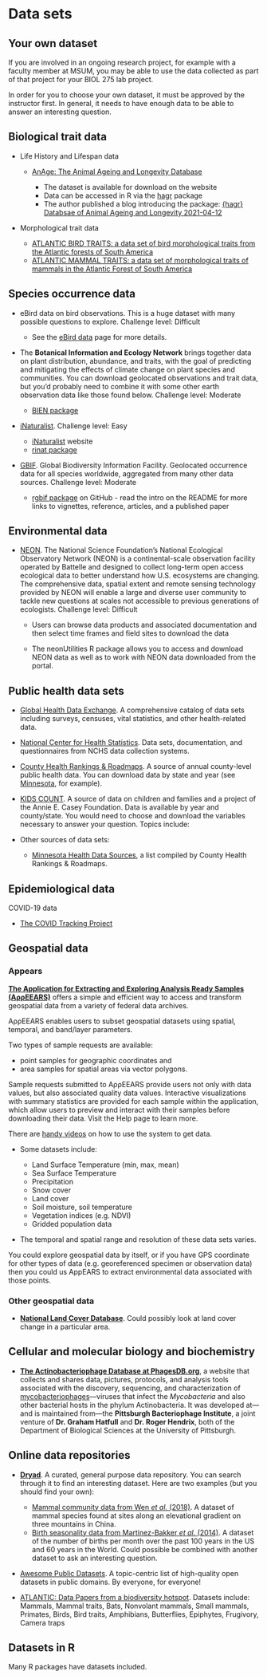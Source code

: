 # Data sets

## Your own dataset

If you are involved in an ongoing research project, for example with a faculty member at MSUM, you may be able to use the data collected as part of that project for your BIOL 275 lab project.

In order for you to choose your own dataset, it must be approved by the instructor first. In general, it needs to have enough data to be able to answer an interesting question.

## Biological trait data

-   Life History and Lifespan data

    -   [AnAge: The Animal Ageing and Longevity Database](https://genomics.senescence.info/species/index.html)

        -   The dataset is available for download on the website
        -   Data can be accessed in R via the [hagr](https://github.com/datawookie/hagr) package
        -   The author published a blog introducing the package: [{hagr} Databsae of Animal Ageing and Longevity 2021-04-12](https://datawookie.dev/blog/2021/04/hagr-database-of-animal-ageing-and-longevity/)

-   Morphological trait data

    -   [ATLANTIC BIRD TRAITS: a data set of bird morphological traits from the Atlantic forests of South America](https://doi.org/10.1002/ecy.2647)
    -   [ATLANTIC MAMMAL TRAITS: a data set of morphological traits of mammals in the Atlantic Forest of South America](https://doi.org/10.1002/ecy.2106)

## Species occurrence data

-   eBird data on bird observations. This is a huge dataset with many possible questions to explore. Challenge level: Difficult

    -   See the [eBird data](data-ebird2.html) page for more details.

-   The **Botanical Information and Ecology Network** brings together data on plant distribution, abundance, and traits, with the goal of predicting and mitigating the effects of climate change on plant species and communities. You can download geolocated observations and trait data, but you'd probably need to combine it with some other earth observation data like those found below. Challenge level: Moderate

    -   [BIEN package](https://cran.r-project.org/web/packages/BIEN/vignettes/BIEN_tutorial.html)

-   [iNaturalist](https://www.inaturalist.org/). Challenge level: Easy

    -   [iNaturalist](https://www.inaturalist.org/) website
    -   [rinat package](https://docs.ropensci.org/rinat/)

-   [GBIF](https://www.gbif.org/). Global Biodiversity Information Facility. Geolocated occurrence data for all species worldwide, aggregated from many other data sources. Challenge level: Moderate

    -   [rgbif package](https://github.com/ropensci/rgbif) on GitHub - read the intro on the README for more links to vignettes, reference, articles, and a published paper

## Environmental data

-   [NEON](https://www.neonscience.org/data). The National Science Foundation's National Ecological Observatory Network (NEON) is a continental-scale observation facility operated by Battelle and designed to collect long-term open access ecological data to better understand how U.S. ecosystems are changing. The comprehensive data, spatial extent and remote sensing technology provided by NEON will enable a large and diverse user community to tackle new questions at scales not accessible to previous generations of ecologists. Challenge level: Difficult

    -   Users can browse data products and associated documentation and then select time frames and field sites to download the data

    -   The neonUtilities R package allows you to access and download NEON data as well as to work with NEON data downloaded from the portal.

## Public health data sets

-   [Global Health Data Exchange](http://ghdx.healthdata.org/). A comprehensive catalog of data sets including surveys, censuses, vital statistics, and other health-related data.

-   [National Center for Health Statistics](https://www.cdc.gov/nchs/data_access/ftp_data.htm). Data sets, documentation, and questionnaires from NCHS data collection systems.

-   [County Health Rankings & Roadmaps](http://www.countyhealthrankings.org/). A source of annual county-level public health data. You can download data by state and year (see [Minnesota](http://www.countyhealthrankings.org/app/minnesota/2017/downloads), for example).

-   [KIDS COUNT](http://datacenter.kidscount.org/). A source of data on children and families and a project of the Annie E. Casey Foundation. Data is available by year and county/state. You would need to choose and download the variables necessary to answer your question. Topics include:

-   Other sources of data sets:

    -   [Minnesota Health Data Sources](http://www.countyhealthrankings.org/using-the-rankings-data/finding-more-data/minnesota), a list compiled by County Health Rankings & Roadmaps.

## Epidemiological data

COVID-19 data

-   [The COVID Tracking Project](https://covidtracking.com/)

## Geospatial data

### Appears

[**The Application for Extracting and Exploring Analysis Ready Samples (AρρEEARS)**](https://lpdaacsvc.cr.usgs.gov/appeears/) offers a simple and efficient way to access and transform geospatial data from a variety of federal data archives.

AρρEEARS enables users to subset geospatial datasets using spatial, temporal, and band/layer parameters.

Two types of sample requests are available:

-   point samples for geographic coordinates and
-   area samples for spatial areas via vector polygons.

Sample requests submitted to AρρEEARS provide users not only with data values, but also associated quality data values. Interactive visualizations with summary statistics are provided for each sample within the application, which allow users to preview and interact with their samples before downloading their data. Visit the Help page to learn more.

There are [handy videos](https://www.youtube.com/watch?v=thRApFufBq8) on how to use the system to get data.

-   Some datasets include:

    -   Land Surface Temperature (min, max, mean)
    -   Sea Surface Temperature
    -   Precipitation
    -   Snow cover
    -   Land cover
    -   Soil moisture, soil temperature
    -   Vegetation indices (e.g. NDVI)
    -   Gridded population data

-   The temporal and spatial range and resolution of these data sets varies.

You could explore geospatial data by itself, or if you have GPS coordinate for other types of data (e.g. georeferenced specimen or observation data) then you could us AppEARS to extract environmental data associated with those points.

### Other geospatial data

-   [**National Land Cover Database**](https://www.mrlc.gov/finddata.php). Could possibly look at land cover change in a particular area.

## Cellular and molecular biology and biochemistry

-   [**The Actinobacteriophage Database at PhagesDB.org**](https://phagesdb.org/), a website that collects and shares data, pictures, protocols, and analysis tools associated with the discovery, sequencing, and characterization of [mycobacteriophages](https://phagesdb.org/glossary/#Mycobacteriophage)---viruses that infect the *Mycobacteria* and also other bacterial hosts in the phylum Actinobacteria. It was developed at---and is maintained from---the **Pittsburgh Bacteriophage Institute**, a joint venture of **Dr. Graham Hatfull** and **Dr. Roger Hendrix**, both of the Department of Biological Sciences at the University of Pittsburgh.

## Online data repositories

-   [**Dryad**](http://datadryad.org/). A curated, general purpose data repository. You can search through it to find an interesting dataset. Here are two examples (but you should find your own):

    -   [Mammal community data from Wen *et al.* (2018)](http://hdl.handle.net/10255/dryad.170813). A dataset of mammal species found at sites along an elevational gradient on three mountains in China.
    -   [Birth seasonality data from Martinez-Bakker *et al.* (2014)](http://hdl.handle.net/10255/dryad.170822). A dataset of the number of births per month over the past 100 years in the US and 60 years in the World. Could possible be combined with another dataset to ask an interesting question.

-   [Awesome Public Datasets](https://github.com/awesomedata/awesome-public-datasets). A topic-centric list of high-quality open datasets in public domains. By everyone, for everyone!

-   [ATLANTIC: Data Papers from a biodiversity hotspot](https://esajournals.onlinelibrary.wiley.com/doi/toc/10.1002/(ISSN)1939-9170.AtlanticPapers). Datasets include: Mammals, Mammal traits, Bats, Nonvolant mammals, Small mammals, Primates, Birds, Bird traits, Amphibians, Butterflies, Epiphytes, Frugivory, Camera traps

## Datasets in R

Many R packages have datasets included.
